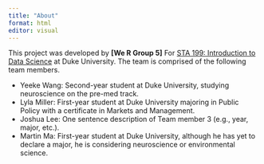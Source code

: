 ```yaml
---
title: "About"
format: html
editor: visual
---
```


This project was developed by **\[We R Group 5\]** For [STA 199: Introduction to Data Science](https://sta199-s23-2.github.io/) at Duke University. The team is comprised of the following team members.

-   Yeeke Wang: Second-year student at Duke University, studying neuroscience on the pre-med track.
-   Lyla Miller: First-year student at Duke University majoring in Public Policy with a certificate in Markets and Management.
-   Joshua Lee: One sentence description of Team member 3 (e.g., year, major, etc.).
-   Martin Ma: First-year student at Duke University, although he has yet to declare a major, he is considering neuroscience or environmental science.
